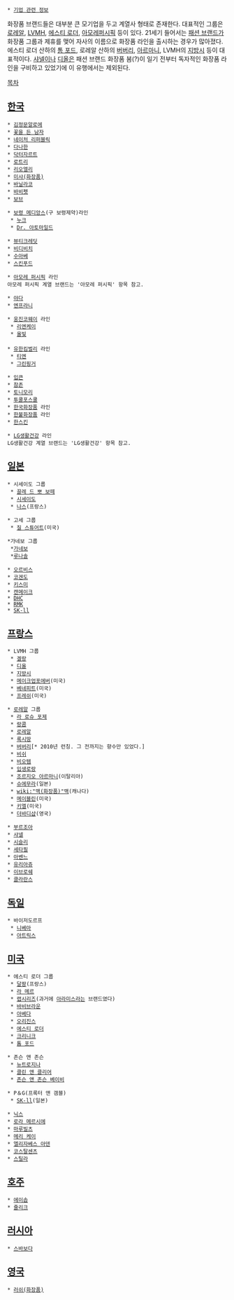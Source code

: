  * [[기업 관련 정보]]

화장품 브랜드들은 대부분 큰 모기업을 두고 계열사 형태로 존재한다. 대표적인 그룹은 [[로레알]], [[LVMH]], [[에스티 로더]], [[아모레퍼시픽]] 등이 있다. 21세기 들어서는 [[패션 브랜드]]가 화장품 그룹과 제휴를 맺어 자사의 이름으로 화장품 라인을 출시하는 경우가 많아졌다. 에스티 로더 산하의 [[톰 포드]], 로레알 산하의 [[버버리]], [[아르마니]], LVMH의 [[지방시]] 등이 대표적이다. [[샤넬]]이나 [[디올]]은 패션 브랜드 화장품 붐(?)이 일기 전부터 독자적인 화장품 라인을 구비하고 있었기에 이 유행에서는 제외된다.

[[목차]]
== [[한국]] ==
 * [[김정문알로에]]
 * [[꽃을 든 남자]]
 * [[네이처 리퍼블릭]]
 * [[다나한]]
 * [[닥터자르트]]
 * [[로트리]]
 * [[리오엘리]]
 * [[미샤(화장품)]]
 * [[바닐라코]]
 * [[바비펫]]
 * [[보브]]

 * [[보령 메디앙스]](구 보령제약)라인
  * [[누크]]
  * [[Dr. 아토마일드]]

 * [[뷰티크레딧]]
 * [[비디비치]]
 * [[수아베]]
 * [[스킨푸드]]

 * [[아모레 퍼시픽]] 라인
 아모레 퍼시픽 계열 브랜드는 '아모레 퍼시픽' 항목 참고.

 * [[야다]]
 * [[엔프라니]]    
    
 * [[웅진코웨이]] 라인
  * [[리엔케이]]
  * [[올빛]]         
 
 * [[유한킴벌리]] 라인
  * [[티엔]]
  * [[그린핑거]]

 * [[입큰]]
 * [[참존]]
 * [[토니모리]]
 * [[투쿨포스쿨]]
 * [[한국화장품]] 라인
 * [[한불화장품]] 라인
 * [[한스킨]]         

 * [[LG생활건강]] 라인
 LG생활건강 계열 브랜드는 'LG생활건강' 항목 참고.

== [[일본]] ==
 * 시세이도 그룹
  * [[끌레 드 뽀 보떼]] 
  * [[시세이도]]
  * [[나스]](프랑스)

 * 고세 그룹
  * [[질 스튜어트]](미국)

 *가네보 그룹
  *[[가네보]]
  *[[루나솔]]

 * [[오르비스]]
 * [[코겐도]]
 * [[키스미]]
 * [[캔메이크]]
 * [[DHC]]
 * [[RMK]] 
 * [[SK-ll]]
== [[프랑스]] ==
 * LVMH 그룹
  * [[겔랑]]
  * [[디올]]
  * [[지방시]]
  * [[메이크업포에버]](미국)
  * [[베네피트]](미국)
  * [[프레쉬]](미국)

 * [[로레알]] 그룹
  * [[라 로슈 포제]]
  * [[랑콤]]
  * [[로레알]]
  * [[록시땅]]
  * [[버버리]][* 2010년 런칭. 그 전까지는 향수만 있었다.]
  * [[비쉬]]
  * [[비오템]]
  * [[입생로랑]]
  * [[조르지오 아르마니]](이탈리아)            
  * [[슈에무라]](일본)
  * [[wiki:"맥(화장품)"맥]](캐나다)
  * [[메이블린]](미국)
  * [[키엘]](미국)
  * [[더바디샵]](영국)


 * [[부르조아]]
 * [[샤넬]]
 * [[시슬리]]
 * [[세타필]]
 * [[아벤느]]
 * [[유리아쥬]]
 * [[이브로쉐]]
 * [[클라란스]]

== [[독일]] ==
 * 바이저도르프
  * [[니베아]]
  * [[아트릭스]]

== [[미국]] ==
 * 에스티 로더 그룹
  * [[달팡]](프랑스)
  * [[라 메르]]
  * [[랩시리즈]](과거에 [[아라미스]]라는 브랜드였다)
  * [[바비브라운]]
  * [[아베다]]
  * [[오리진스]]
  * [[에스티 로더]]
  * [[크리니크]]
  * [[톰 포드]]

 * 존슨 앤 존슨
  * [[뉴트로지나]]
  * [[클린 앤 클리어]]
  * [[존슨 앤 존슨 베이비]]

 * P＆G(프록터 앤 갬블)
  * [[SK-ll]](일본)

 * [[닉스]]
 * [[로라 메르시에]]
 * [[마루빌츠]]
 * [[메리 케이]]
 * [[엘리자베스 아덴]]
 * [[코스탈센츠]]
 * [[스틸라]]
== [[호주]] ==
 * [[에이솝]]
 * [[쥴리크]]

== [[러시아]] ==
 * [[스바보다]]

== [[영국]] ==
 * [[러쉬(화장품)]]

